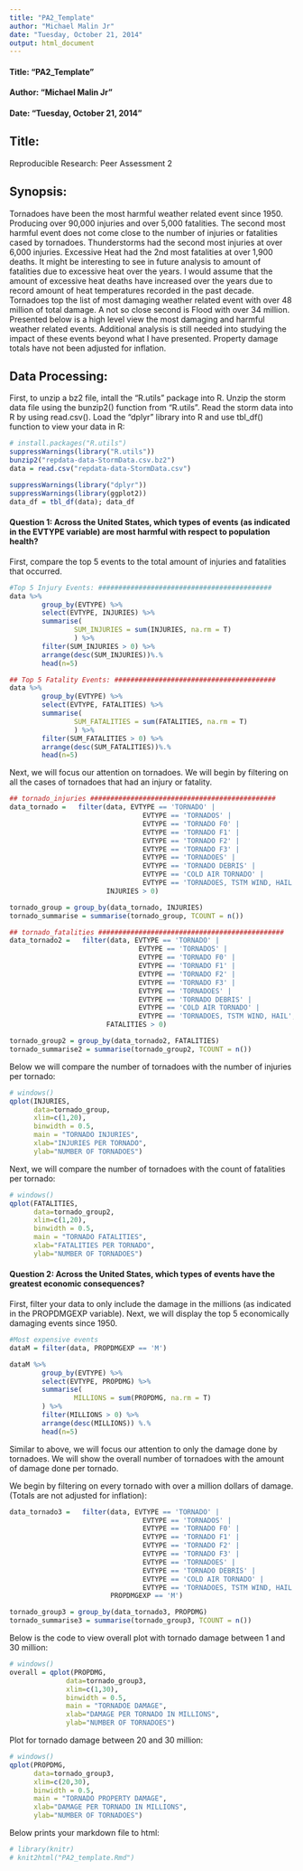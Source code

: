 ```yaml
---
title: "PA2_Template"
author: "Michael Malin Jr"
date: "Tuesday, October 21, 2014"
output: html_document
---
```


#### Title: "PA2_Template"
#### Author: "Michael Malin Jr"
#### Date: "Tuesday, October 21, 2014"

## Title:
Reproducible Research: Peer Assessment 2

## Synopsis:
Tornadoes have been the most harmful weather related event since 1950. Producing over 90,000 injuries and over 5,000 fatalities. The second most harmful event does not come close to the number of injuries or fatalities cased by tornadoes. Thunderstorms had the second most injuries at over 6,000 injuries. Excessive Heat had the 2nd most fatalities at over 1,900 deaths. It might be interesting to see in future analysis to amount of fatalities due to excessive heat over the years. I would assume that the amount of excessive heat deaths have increased over the years due to record amount of heat temperatures recorded in the past decade. Tornadoes top the list of most damaging weather related event with over 48 million of total damage. A not so close second is Flood with over 34 million. Presented below is a high level view the most damaging and harmful weather related events. Additional analysis is still needed into studying the impact of these events beyond what I have presented. Property damage totals have not been adjusted for inflation.

## Data Processing:

First, to unzip a bz2 file, intall the "R.utils" package into R.
Unzip the storm data file using the bunzip2() function from "R.utils".
Read the storm data into R by using read.csv().
Load the "dplyr" library into R and use tbl_df() function to view your data in R:

```r
# install.packages("R.utils")
suppressWarnings(library("R.utils"))
bunzip2("repdata-data-StormData.csv.bz2")
data = read.csv("repdata-data-StormData.csv")

suppressWarnings(library("dplyr"))
suppressWarnings(library(ggplot2))
data_df = tbl_df(data); data_df
```

#### Question 1: Across the United States, which types of events (as indicated in the EVTYPE variable) are most harmful with respect to population health?

First, compare the top 5 events to the total amount of injuries and fatalities that occurred.

``` r
#Top 5 Injury Events: ###########################################
data %>%
        group_by(EVTYPE) %>%
        select(EVTYPE, INJURIES) %>%
        summarise(
                SUM_INJURIES = sum(INJURIES, na.rm = T)
                ) %>%
        filter(SUM_INJURIES > 0) %>%
        arrange(desc(SUM_INJURIES))%.%
        head(n=5)

## Top 5 Fatality Events: ########################################
data %>%
        group_by(EVTYPE) %>%
        select(EVTYPE, FATALITIES) %>%
        summarise(
                SUM_FATALITIES = sum(FATALITIES, na.rm = T)
                ) %>%
        filter(SUM_FATALITIES > 0) %>%
        arrange(desc(SUM_FATALITIES))%.%
        head(n=5)

```

Next, we will focus our attention on tornadoes. We will begin by filtering on all the cases of tornadoes that 
had an injury or fatality.

``` r
## tornado_injuries ##############################################
data_tornado =   filter(data, EVTYPE == 'TORNADO' | 
                                 EVTYPE == 'TORNADOS' | 
                                 EVTYPE == 'TORNADO F0' |
                                 EVTYPE == 'TORNADO F1' |
                                 EVTYPE == 'TORNADO F2' | 
                                 EVTYPE == 'TORNADO F3' |
                                 EVTYPE == 'TORNADOES' | 
                                 EVTYPE == 'TORNADO DEBRIS' | 
                                 EVTYPE == 'COLD AIR TORNADO' | 
                                 EVTYPE == 'TORNADOES, TSTM WIND, HAIL',
                        INJURIES > 0)

tornado_group = group_by(data_tornado, INJURIES)
tornado_summarise = summarise(tornado_group, TCOUNT = n())

## tornado_fatalities ##############################################
data_tornado2 =   filter(data, EVTYPE == 'TORNADO' | 
                                EVTYPE == 'TORNADOS' | 
                                EVTYPE == 'TORNADO F0' |
                                EVTYPE == 'TORNADO F1' |
                                EVTYPE == 'TORNADO F2' | 
                                EVTYPE == 'TORNADO F3' |
                                EVTYPE == 'TORNADOES' | 
                                EVTYPE == 'TORNADO DEBRIS' | 
                                EVTYPE == 'COLD AIR TORNADO' | 
                                EVTYPE == 'TORNADOES, TSTM WIND, HAIL',
                        FATALITIES > 0)

tornado_group2 = group_by(data_tornado2, FATALITIES)
tornado_summarise2 = summarise(tornado_group2, TCOUNT = n())

```

Below we will compare the number of tornadoes with the number of injuries per tornado:

``` r
# windows()
qplot(INJURIES,
      data=tornado_group, 
      xlim=c(1,20),
      binwidth = 0.5,
      main = "TORNADO INJURIES",
      xlab="INJURIES PER TORNADO",
      ylab="NUMBER OF TORNADOES")
```

Next, we will compare the number of tornadoes with the count of fatalities per tornado:

``` r
# windows()
qplot(FATALITIES,
      data=tornado_group2, 
      xlim=c(1,20),
      binwidth = 0.5,
      main = "TORNADO FATALITIES",
      xlab="FATALITIES PER TORNADO",
      ylab="NUMBER OF TORNADOES")
```

#### Question 2: Across the United States, which types of events have the greatest economic consequences?

First, filter your data to only include the damage in the millions (as indicated in the PROPDMGEXP variable).
Next, we will display the top 5 economically damaging events since 1950.

``` r
#Most expensive events
dataM = filter(data, PROPDMGEXP == 'M')

dataM %>%
        group_by(EVTYPE) %>%
        select(EVTYPE, PROPDMG) %>%
        summarise(
                MILLIONS = sum(PROPDMG, na.rm = T)
        ) %>%
        filter(MILLIONS > 0) %>%
        arrange(desc(MILLIONS)) %.%
        head(n=5)

```

Similar to above, we will focus our attention to only the damage done by tornadoes. 
We will show the overall number of tornadoes with the amount of damage done per tornado.

We begin by filtering on every tornado with over a million dollars of damage. (Totals are not adjusted for inflation):

``` r
data_tornado3 =   filter(data, EVTYPE == 'TORNADO' | 
                                 EVTYPE == 'TORNADOS' | 
                                 EVTYPE == 'TORNADO F0' |
                                 EVTYPE == 'TORNADO F1' |
                                 EVTYPE == 'TORNADO F2' | 
                                 EVTYPE == 'TORNADO F3' |
                                 EVTYPE == 'TORNADOES' | 
                                 EVTYPE == 'TORNADO DEBRIS' | 
                                 EVTYPE == 'COLD AIR TORNADO' | 
                                 EVTYPE == 'TORNADOES, TSTM WIND, HAIL',
                         PROPDMGEXP == 'M')

tornado_group3 = group_by(data_tornado3, PROPDMG)
tornado_summarise3 = summarise(tornado_group3, TCOUNT = n())  

```

Below is the code to view overall plot with tornado damage between 1 and 30 million:

```r

# windows()
overall = qplot(PROPDMG,
              data=tornado_group3, 
              xlim=c(1,30),
              binwidth = 0.5,
              main = "TORNADOE DAMAGE",
              xlab="DAMAGE PER TORNADO IN MILLIONS",
              ylab="NUMBER OF TORNADOES")

```

Plot for tornado damage between 20 and 30 million:

```r
# windows()
qplot(PROPDMG,
      data=tornado_group3, 
      xlim=c(20,30),
      binwidth = 0.5,
      main = "TORNADO PROPERTY DAMAGE",
      xlab="DAMAGE PER TORNADO IN MILLIONS",
      ylab="NUMBER OF TORNADOES")

```

Below prints your markdown file to html:
```r
# library(knitr)
# knit2html("PA2_template.Rmd")

```





